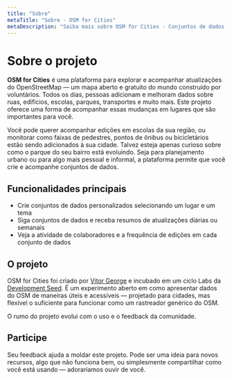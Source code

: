 ```yaml
---
title: "Sobre"
metaTitle: "Sobre - OSM for Cities"
metaDescription: "Saiba mais sobre OSM for Cities - Conjuntos de dados atualizados diariamente do OpenStreetMap"
---
```



<MdxLayout>

# Sobre o projeto

**OSM for Cities** é uma plataforma para explorar e acompanhar atualizações do OpenStreetMap — um mapa aberto e gratuito do mundo construído por voluntários. Todos os dias, pessoas adicionam e melhoram dados sobre ruas, edifícios, escolas, parques, transportes e muito mais. Este projeto oferece uma forma de acompanhar essas mudanças em lugares que são importantes para você.

Você pode querer acompanhar edições em escolas da sua região, ou monitorar como faixas de pedestres, pontos de ônibus ou bicicletários estão sendo adicionados à sua cidade. Talvez esteja apenas curioso sobre como o parque do seu bairro está evoluindo. Seja para planejamento urbano ou para algo mais pessoal e informal, a plataforma permite que você crie e acompanhe conjuntos de dados.

## Funcionalidades principais

- Crie conjuntos de dados personalizados selecionando um lugar e um tema  
- Siga conjuntos de dados e receba resumos de atualizações diárias ou semanais  
- Veja a atividade de colaboradores e a frequência de edições em cada conjunto de dados  

## O projeto

OSM for Cities foi criado por [Vitor George](https://github.com/vgeorge) e incubado em um ciclo Labs da [Development Seed](https://developmentseed.org). É um experimento aberto em como apresentar dados do OSM de maneiras úteis e acessíveis — projetado para cidades, mas flexível o suficiente para funcionar como um rastreador genérico do OSM.

O rumo do projeto evolui com o uso e o feedback da comunidade.

## Participe

Seu feedback ajuda a moldar este projeto. Pode ser uma ideia para novos recursos, algo que não funciona bem, ou simplesmente compartilhar como você está usando — adoraríamos ouvir de você.

</MdxLayout>
